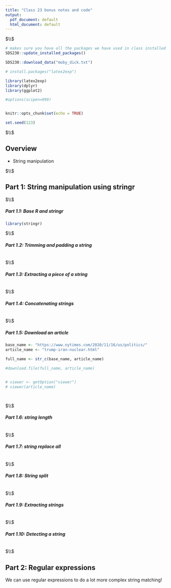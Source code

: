 ```yaml
---
title: "Class 23 bonus notes and code"
output:
  pdf_document: default
  html_document: default
---
```






$\\$



<!--  Please run the code in the  R chunk below once. This will install some packages and download data and images needed for these exercises.  -->

```r

# makes sure you have all the packages we have used in class installed
SDS230::update_installed_packages()

SDS230::download_data("moby_dick.txt")

```




```r

# install.packages("latex2exp")

library(latex2exp)
library(dplyr)
library(ggplot2)

#options(scipen=999)


knitr::opts_chunk$set(echo = TRUE)

set.seed(123)

```



$\\$




## Overview

 * String manipulation



$\\$






## Part 1: String manipulation using stringr


$\\$


##### Part 1.1: Base R and stringr


```r

library(stringr)


```



$\\$


##### Part 1.2: Trimming and padding a string


```r





```



$\\$



##### Part 1.3: Extracting a piece of a string


```r





```



$\\$



##### Part 1.4: Concatenating strings


```r





```



$\\$





##### Part 1.5: Download an article



```r



base_name <- "https://www.nytimes.com/2020/11/16/us/politics/"
article_name <- "trump-iran-nuclear.html"

full_name <- str_c(base_name, article_name)

#download.file(full_name, article_name)


# viewer <- getOption("viewer")
# viewer(article_name)




```



$\\$


##### Part 1.6: string length



```r






```



$\\$



##### Part 1.7: string replace all


```r



```




$\\$


##### Part 1.8: String split


```r






```




$\\$


##### Part 1.9: Extracting strings


```r




```



$\\$


##### Part 1.10: Detecting a string


```r



```



$\\$




## Part 2: Regular expressions


We can use regular expressions to do a lot more complex string matching!





